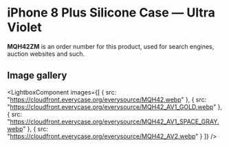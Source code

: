 
# iPhone 8 Plus Silicone Case — Ultra Violet

<Callout type='info' emoji='👉🏻'>**MQH42ZM** is an order number for this product, used for search engines, auction websites and such.</Callout>

## Image gallery

<LightboxComponent
    images={[
      {
        src: "https://cloudfront.everycase.org/everysource/MQH42.webp"
      },
      {
        src: "https://cloudfront.everycase.org/everysource/MQH42_AV1_GOLD.webp"
      },
      {
        src: "https://cloudfront.everycase.org/everysource/MQH42_AV1_SPACE_GRAY.webp"
      },
      {
        src: "https://cloudfront.everycase.org/everysource/MQH42_AV2.webp"
      }
    ]}
  />
